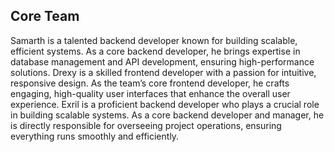 ## Core Team

<Card title="Samarth" icon="link" href="mailto:contact@samarthdev.me">
Samarth is a talented backend developer known for building scalable, efficient systems. As a core backend developer, he brings expertise in database management and API development, ensuring high-performance solutions.
</Card>

<Card title="Drexy" icon="link" href="mailto:mail@debadithya.me">
Drexy is a skilled frontend developer with a passion for intuitive, responsive design. As the team’s core frontend developer, he crafts engaging, high-quality user interfaces that enhance the overall user experience.
</Card>

<Card title="Exril" icon="link" href="mailto:mail@exril.xyz">
Exril is a proficient backend developer who plays a crucial role in building scalable systems. As a core backend developer and manager, he is directly responsible for overseeing project operations, ensuring everything runs smoothly and efficiently.
</Card>

